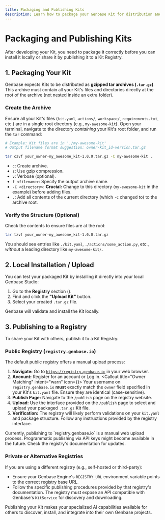 ```yaml
---
title: Packaging and Publishing Kits
description: Learn how to package your Genbase Kit for distribution and publish it to a registry like registry.genbase.io.
---
```



# Packaging and Publishing Kits

After developing your Kit, you need to package it correctly before you can install it locally or share it by publishing it to a Kit Registry.

## 1. Packaging Your Kit <ArchiveIcon className="inline-block h-5 w-5 align-text-bottom" />

Genbase expects Kits to be distributed as **gzipped tar archives (`.tar.gz`)**. This archive must contain all your Kit's files and directories directly at the root of the archive (not nested inside an extra folder).

<Steps>

### Create the Archive

Ensure all your Kit's files (`kit.yaml`, `actions/`, `workspace/`, `requirements.txt`, etc.) are in a single root directory (e.g., `my-awesome-kit`). Open your terminal, navigate to the directory *containing* your Kit's root folder, and run the `tar` command:

```bash
# Example: Kit files are in './my-awesome-kit'
# Output filename format suggestion: owner-kit_id-version.tar.gz

tar czvf your_owner-my_awesome_kit-1.0.0.tar.gz -C my-awesome-kit .
```

*   `c`: Create archive.
*   `z`: Use gzip compression.
*   `v`: Verbose (optional).
*   `f <filename>`: Specify the output archive name.
*   `-C <directory>`: **Crucial:** Change to this directory (`my-awesome-kit` in the example) before adding files.
*   `.`: Add all contents of the current directory (which `-C` changed to) to the archive root.

### Verify the Structure (Optional)

Check the contents to ensure files are at the root:

```bash
tar tzvf your_owner-my_awesome_kit-1.0.0.tar.gz
```

You should see entries like `./kit.yaml`, `./actions/some_action.py`, etc., *without* a leading directory like `my-awesome-kit/`.

</Steps>

## 2. Local Installation / Upload

You can test your packaged Kit by installing it directly into your local Genbase Studio:

1.  Go to the **Registry** section (<PackageSearchIcon className="inline-block h-3 w-3" />).
2.  Find and click the **"Upload Kit"** button.
3.  Select your created `.tar.gz` file.

Genbase will validate and install the Kit locally.

## 3. Publishing to a Registry <UploadCloudIcon className="inline-block h-5 w-5 align-text-bottom" />

To share your Kit with others, publish it to a Kit Registry.

### Public Registry (`registry.genbase.io`)

The default public registry offers a manual upload process:

1.  **Navigate:** Go to [`https://registry.genbase.io`](https://registry.genbase.io) in your web browser.
2.  **Account:** Register for an account or Log in.
    <Callout title="Owner Matching" intent="warn" icon={<UserCheckIcon />}>
    Your username on `registry.genbase.io` **must** exactly match the `owner` field specified in your Kit's `kit.yaml` file. Ensure they are identical (case-sensitive).
    </Callout>
3.  **Publish Page:** Navigate to the `/publish` page on the registry website.
4.  **Upload:** Use the interface provided on the `/publish` page to select and upload your packaged `.tar.gz` Kit file.
5.  **Verification:** The registry will likely perform validations on your `kit.yaml` and package structure. Follow any instructions provided by the registry interface.

<Callout title="Programmatic Publishing (Future)">
Currently, publishing to `registry.genbase.io` is a manual web upload process. Programmatic publishing via API keys might become available in the future. Check the registry's documentation for updates.
</Callout>

### Private or Alternative Registries

If you are using a different registry (e.g., self-hosted or third-party):

*   Ensure your Genbase Engine's `REGISTRY_URL` environment variable points to the correct registry base URL.
*   Follow the specific publishing procedures provided by that registry's documentation. The registry must expose an API compatible with Genbase's `KitService` for discovery and downloading.

Publishing your Kit makes your specialized AI capabilities available for others to discover, install, and integrate into their own Genbase projects.
